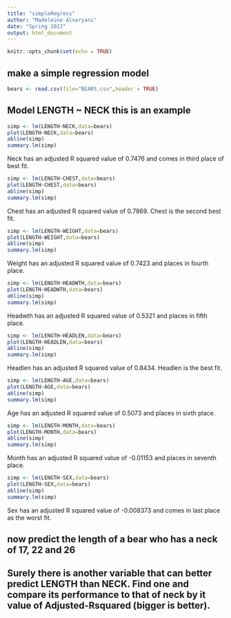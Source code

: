 ```yaml
---
title: "simpleRegress"
author: "Madeleine Alseryani"
date: "Spring 2022"
output: html_document
---
```


```r
knitr::opts_chunk$set(echo = TRUE)
```

## make a simple regression model

```r
bears <- read.csv(file="BEARS.csv",header = TRUE)
```

## Model LENGTH ~ NECK  this is an example  

```r
simp <- lm(LENGTH~NECK,data=bears)
plot(LENGTH~NECK,data=bears)
abline(simp)
summary.lm(simp)
```
Neck has an adjusted R squared value of 0.7476 and comes in third place of best fit.


```r
simp <- lm(LENGTH~CHEST,data=bears)
plot(LENGTH~CHEST,data=bears)
abline(simp)
summary.lm(simp)
```

Chest has an adjusted R squared value of 0.7869. Chest is the second best fit.


```r
simp <- lm(LENGTH~WEIGHT,data=bears)
plot(LENGTH~WEIGHT,data=bears)
abline(simp)
summary.lm(simp)
```

Weight has an adjusted R squared value of 0.7423 and places in fourth place.

```r
simp <- lm(LENGTH~HEADWTH,data=bears)
plot(LENGTH~HEADWTH,data=bears)
abline(simp)
summary.lm(simp)
```
Headwth has an adjusted R squared value of 0.5321 and places in fifth place.

```r
simp <- lm(LENGTH~HEADLEN,data=bears)
plot(LENGTH~HEADLEN,data=bears)
abline(simp)
summary.lm(simp)
```

Headlen has an adjusted R squared value of 0.8434. Headlen is the best fit. 

```r
simp <- lm(LENGTH~AGE,data=bears)
plot(LENGTH~AGE,data=bears)
abline(simp)
summary.lm(simp)
```
Age has an adjusted R squared value of 0.5073 and places in sixth place.


```r
simp <- lm(LENGTH~MONTH,data=bears)
plot(LENGTH~MONTH,data=bears)
abline(simp)
summary.lm(simp)
```

Month has an adjusted R squared value of -0.01153 and places in seventh place.

```r
simp <- lm(LENGTH~SEX,data=bears)
plot(LENGTH~SEX,data=bears)
abline(simp)
summary.lm(simp)
```
Sex has an adjusted R squared value of -0.008373 and comes in last place as the worst fit.


## now predict the length of a bear who has a neck of 17, 22 and 26



## Surely there is another variable that can better predict LENGTH than NECK. Find one and compare its performance to that of neck by it value of Adjusted-Rsquared (bigger is better).

